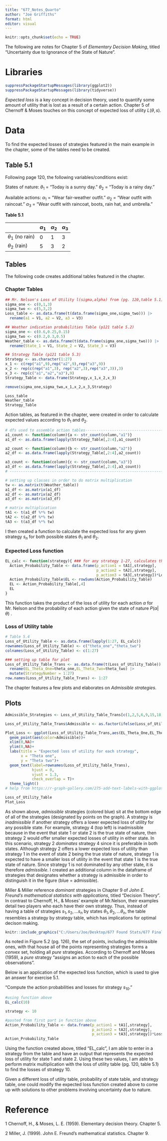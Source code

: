 ```yaml
---
title: "677_Notes_Quarto"
author: "Joe Griffiths"
format: html
editor: visual
---
```

  
```r
knitr::opts_chunk$set(echo = TRUE)
```

The following are notes for Chapter 5 of *Elementary Decision Making*, titled "Uncertainty due to Ignorance of the State of Nature".

# Libraries
```r
suppressPackageStartupMessages(library(ggplot2))
suppressPackageStartupMessages(library(tidyverse))
```

*Expected loss* is a key concept in decision theory, used to quantify some amount of utility that is lost as a result of a certain action. Chapter 5 of Chernoff & Moses touches on this concept of expected loss of utility $L(\theta,s)$.

# Data

To find the expected losses of strategies featured in the main example in the chapter, some of the tables need to be created.

## Table 5.1

Following page 120, the following variables/conditions exist:
  
  States of nature: $\theta_1$ = "Today is a sunny day." $\theta_2$ = "Today is a rainy day."

Available actions: $\alpha_1$ = "Wear fair-weather outfit." $\alpha_2$ = "Wear outfit with raincoat." $\alpha_3$ = "Wear outfit with raincoat, boots, rain hat, and umbrella."

**Table 5.1**
  
  |                      | $\alpha_1$ | $\alpha_2$ | $\alpha_3$ |
  |----------------------|------------|------------|------------|
  | $\theta_1$ (no rain) | 0          | 1          | 3          |
  | $\theta_2$ (rain)    | 5          | 3          | 2          |
  
## Tables
The following code creates additional tables featured in the chapter.

### Chapter Tables

```r
## Mr. Nelson's Loss of Utility l(sigma,alpha) from (pg. 120,table 5.1)
sigma_one <- c(0,1,3)
sigma_two <- c(5,3,2)
Loss_table <- as.data.frame(t(data.frame(sigma_one,sigma_two))) |> 
  rename(a1 = V1, a2 = V2, a3 = V3)

## Weather indication probabilities Table (p121 table 5.2)
sigma_one <- c(0.6,0.25,0.15)
sigma_two <- c(0.2,0.3,0.5)
Weather_table <- as.data.frame(t(data.frame(sigma_one,sigma_two))) |> 
  rename(State_1 = V1, State_2 = V2, State_3 = V3)

## Strategy Table (p121 table 5.3)
Strategy <- as.character(1:27)
x_1 <- c(rep("a1",9),rep("a2",9),rep("a3",9))
x_2 <- rep(c(rep("a1",3), rep("a2",3),rep("a3",3)),3)
x_3 <- rep(c("a1","a2","a3"),9)
Strategy_Table <- data.frame(Strategy,x_1,x_2,x_3)

remove(sigma_one,sigma_two,x_1,x_2,x_3,Strategy)

Loss_table
Weather_table
Strategy_Table
```

Action tables, as featured in the chapter, were created in order to calculate expected values according to $\theta_1$ and $\theta_2$.

```r
# dfs used to assemble action tables--------------------------------------
a1_count <- function(column){a <- str_count(column,"a1")}
a1_df <- as.data.frame(lapply(Strategy_Table[,2:4],a1_count))

a2_count <- function(column){b <- str_count(column,"a2")}
a2_df <- as.data.frame(lapply(Strategy_Table[,2:4],a2_count))

a3_count <- function(column){c <- str_count(column,"a3")}
a3_df <- as.data.frame(lapply(Strategy_Table[,2:4],a3_count))
# ------------------------------------------------------------------------

# setting up classes in order to do matrix multiplication
tw <- as.matrix(t(Weather_table))
a1_df <- as.matrix(a1_df)
a2_df <- as.matrix(a2_df)
a3_df <- as.matrix(a3_df)

# matrix multiplication
tA1 <- t(a1_df %*% tw)
tA2 <- t(a2_df %*% tw)
tA3 <- t(a3_df %*% tw)
```

I then created a function to calculate the expected loss for any given strategy $s_n$ for both possible states $\theta_1$ and $\theta_2$.

### Expected Loss function
```r
EL_calc <- function(strategy){ ### for any strategy 1-27, calculates the EL for sit. 1 and 2
  Action_Probability_Table <- data.frame(p_action1 = tA1[,strategy],
                                         p_action2 = tA2[,strategy],
                                         p_action3 = tA3[,strategy])*Loss_table
  Action_Probability_Table$EL <- rowSums(Action_Probability_Table)
  EL <- Action_Probability_Table[,4]
  EL
}
```

This function takes the product of the loss of utility for each action $\alpha$ for Mr. Nelson and the probability of each action given the state of nature $P(\alpha | \theta)$ .

### Loss of Utility table
```r
# Table 5.4
Loss_of_Utility_Table <- as.data.frame(lapply(1:27, EL_calc))
rownames(Loss_of_Utility_Table) <- c("theta_one","theta_two")
colnames(Loss_of_Utility_Table) <- c(1:27)

### setting up table for plot
Loss_of_Utility_Table_Trans <- as.data.frame(t(Loss_of_Utility_Table)) |> 
  rename(EL_Theta_One=theta_one,EL_Theta_Two=theta_two) |> 
  mutate(StrategyNumber = 1:27)
row.names(Loss_of_Utility_Table_Trans) <- 1:27
```

The chapter features a few plots and elaborates on *Admissible strategies*. 

## Plots
```r
Admissible_Strategies <- Loss_of_Utility_Table_Trans[c(1,2,5,6,9,15,18,27),]

Loss_of_Utility_Table_Trans$Admissible <- as.factor(ifelse(Loss_of_Utility_Table_Trans$StrategyNumber %in% Admissible_Strategies$StrategyNumber,"Yes","No"))

Plot_Loss <- ggplot(Loss_of_Utility_Table_Trans,aes(EL_Theta_One,EL_Theta_Two))+
  geom_point(aes(color=Admissible))+
  xlim(0,NA)+
  ylim(0,NA)+
  labs(title = "Expected loss of utility for each strategy",
       x = "Theta one",
       y = "Theta two")+
  geom_text(label=rownames(Loss_of_Utility_Table_Trans),
            hjust = 0,
            vjust = 1.3,
            check_overlap = T)+
  theme_light()
# help from https://r-graph-gallery.com/275-add-text-labels-with-ggplot2.html

Loss_of_Utility_Table
Plot_Loss
```

As shown above, *admissible* strategies (colored blue) sit at the bottom edge of all of the strategies (designated by points on the graph). A strategy is *inadmissible* if another strategy offers a lower expected loss of utility for any possible state. For example, strategy 4 (top left) is inadmissible because in the event that state 1 or state 2 is the true state of nature, then strategy 2 would offer smaller expected losses of utility in either state. In this scenario, strategy 2 *dominates* strategy 4 since it is preferable in both states. Although strategy 2 offers a lower expected loss of utility than strategy 1 in the event of state 2 being the true state of nature, strategy 1 is expected to have a smaller loss of utility in the event that state 1 is the true state of nature. Since strategy 1 is not dominated by any other state, it is therefore *admissible*. I created an additional column in the dataframe of strategies that designates whether a strategy is admissible in order to distinguish it in the figure (blue = admissible). 

Miller & Miller reference *dominant* strategies in Chapter 9 of *John E. Freund's mathematical statistics with applications*, titled "Decision Theory". In contrast to Chernoff, H., & Moses' example of Mr.Nelson, their examples detail two players who each have their own strategy. Thus, instead of having a table of strategies $s_1,s_2,...s_n$ by states $\theta_1,\theta_2,...\theta_n$, the table resembles a strategy by strategy table, which has implications for optimal decison making.

```r
knitr::include_graphics("C:/Users/Joe/Desktop/677 Found Stats/677 Final/677Notes/Expected Loss Shaded.png") #when clicking on image under files, open option that says "copy path" and paste into quotes
```

As noted in Figure 5.2 (pg. 126), the set of points, including the admissible ones, with that house all of the points representing strategies forms a *convex* set, holding all *pure* strategies. According to Chernoff and Moses (1959), a *pure* strategy "assigns an action to each of the possible observations".

Below is an application of the expected loss function, which is used to give an answer for exercise 5.1.

"Compute the action probabilities and losses for strategy $s_{10}$."

```r
#using function above
EL_calc(10)

strategy <- 10

#pasted from first part in function above
Action_Probability_Table <- data.frame(p_action1 = tA1[,strategy],
                                       p_action2 = tA2[,strategy],
                                       p_action3 = tA3[,strategy])*Loss_table
Action_Probability_Table
```

Using the function created above, titled "EL_calc", I am able to enter in a strategy from the table and have an output that represents the expected loss of utility for state 1 and state 2. Using these two values, I am able to perform matrix multiplication with the loss of utility table (pg. 120, table 5.1) to find the losses of strategy 10.

Given a different loss of utility table, probability of state table, and strategy table, one could modify the expected loss function created above to come up with solutions to other problems involving uncertainty due to nature. 

# Reference

$1$ Chernoff, H., & Moses, L. E. (1959). Elementary decision theory. Chapter 5.

$2$ Miller, J. (1999). John E. Freund's mathematical statistics. Chapter 9.

